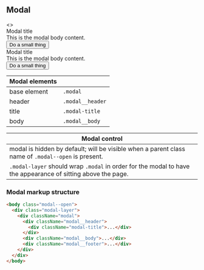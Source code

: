 
<Meta title="Legacy/Modals" />

## Modal

<Preview>
  <Story name="Modal">
    <>
      <ColorSchemeWrapper scheme="light">
        <div className="modal--open">
          <div
            className="modal-layer"
            style={{
              position: "relative",
              background: "none",
              padding: "2rem",
            }}
          >
            <div className="modal" style={{ marginTop: 0 }}>
              <div className="modal__header">
                <div className="modal-title">Modal title</div>
              </div>
              <div className="modal__body">This is the modal body content.</div>
              <div className="modal__footer">
                <div style={{ textAlign: "right" }}>
                  <button className="compact-btn btn">Do a small thing</button>
                </div>
              </div>
            </div>
          </div>
        </div>
      </ColorSchemeWrapper>
      <ColorSchemeWrapper scheme="dark">
        <div className="modal--open">
          <div
            className="modal-layer"
            style={{
              position: "relative",
              background: "none",
              padding: "2rem",
            }}
          >
            <div className="modal" style={{ marginTop: 0 }}>
              <div className="modal__header">
                <div className="modal-title">Modal title</div>
              </div>
              <div className="modal__body">This is the modal body content.</div>
              <div className="modal__footer">
                <div style={{ textAlign: "right" }}>
                  <button className="compact-btn btn">Do a small thing</button>
                </div>
              </div>
            </div>
          </div>
        </div>
      </ColorSchemeWrapper>
    </>
  </Story>
</Preview>

<!-- prettier-ignore -->
| Modal elements |  |
| ---- | ---- |
| base element | <code>.modal</code> |
| header | <code>.modal__header</code> |
| title | <code>.modal-title</code> |
| body | <code>.modal__body</code> |

<!-- prettier-ignore -->
| Modal control |
| ---- |
| modal is hidden by default; will be visible when a parent class name of <code>.modal--open</code> is present. |
| <code>.modal-layer</code> should wrap <code>.modal</code> in order for the modal to have the appearance of sitting above the page. |

### Modal markup structure

```html
<body class="modal--open">
  <div class="modal-layer">
    <div className="modal">
      <div className="modal__header">
        <div className="modal-title">...</div>
      </div>
      <div className="modal__body">...</div>
      <div className="modal__footer">...</div>
    </div>
  </div>
</body>
```
